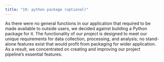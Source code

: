 ```yaml
---
title: "19: python package (optional)"
---
```


As there were no general functions in our application that required to be made available to outside users, we decided against building a Python package for it. The functionality of our project is designed to meet our unique requirements for data collection, processing, and analysis; no stand-alone features exist that would profit from packaging for wider application. As a result, we concentrated on creating and improving our project pipeline's essential features.